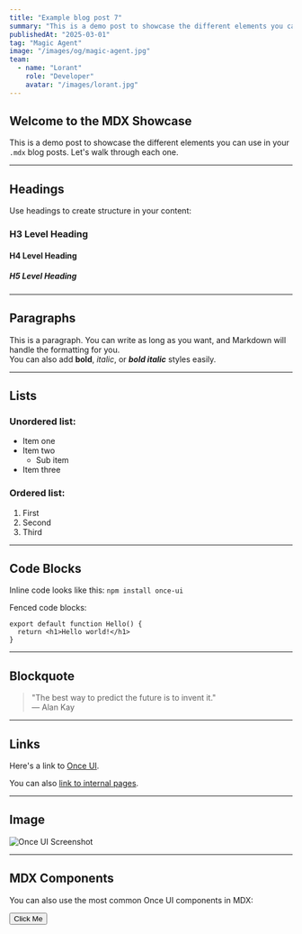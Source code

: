 ```yaml
---
title: "Example blog post 7"
summary: "This is a demo post to showcase the different elements you can use in your `.mdx` blog posts."
publishedAt: "2025-03-01"
tag: "Magic Agent"
image: "/images/og/magic-agent.jpg"
team:
  - name: "Lorant"
    role: "Developer"
    avatar: "/images/lorant.jpg"
---
```


## Welcome to the MDX Showcase

This is a demo post to showcase the different elements you can use in your `.mdx` blog posts. Let's walk through each one.

---

## Headings

Use headings to create structure in your content:

### H3 Level Heading

#### H4 Level Heading

##### H5 Level Heading

---

## Paragraphs

This is a paragraph. You can write as long as you want, and Markdown will handle the formatting for you.  
You can also add **bold**, *italic*, or ***bold italic*** styles easily.

---

## Lists

### Unordered list:
- Item one
- Item two
  - Sub item
- Item three

### Ordered list:
1. First
2. Second
3. Third

---

## Code Blocks

Inline code looks like this: `npm install once-ui`

Fenced code blocks:

```tsx
export default function Hello() {
  return <h1>Hello world!</h1>
}
```

---

## Blockquote

> "The best way to predict the future is to invent it."  
> — Alan Kay

---

## Links

Here's a link to [Once UI](https://once-ui.com).

You can also [link to internal pages](/blog).

---

## Image

![Once UI Screenshot](/images/og/magic-agent.jpg)

---

## MDX Components

You can also use the most common Once UI components in MDX:

<Button>Click Me</Button>